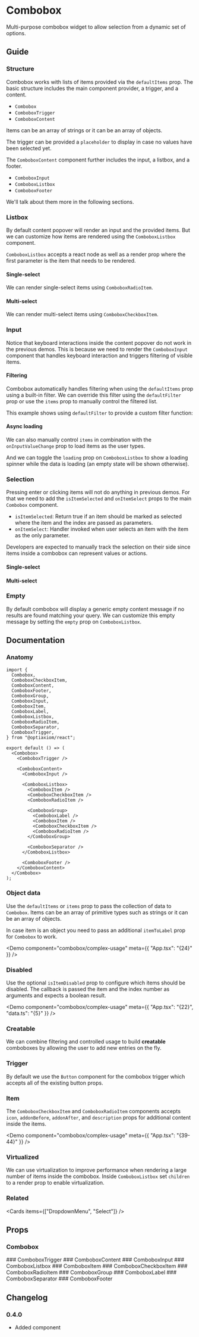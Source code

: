 
# Combobox

Multi-purpose combobox widget to allow selection from a dynamic set of options.

<Demo component="combobox/usage" />

## Guide

### Structure

Combobox works with lists of items provided via the `defaultItems` prop. The basic structure includes the main component provider, a trigger, and a content.

- `Combobox`
- `ComboboxTrigger`
- `ComboboxContent`

Items can be an array of strings or it can be an array of objects.

The trigger can be provided a `placeholder` to display in case no values have been selected yet.

<Demo component="combobox/overview/usage" />

The `ComboboxContent` component further includes the input, a listbox, and a footer.

- `ComboboxInput`
- `ComboboxListbox`
- `ComboboxFooter`

We'll talk about them more in the following sections.

### Listbox

By default content popover will render an input and the provided items. But we can customize how items are rendered using the `ComboboxListbox` component.

`ComboboxListbox` accepts a react node as well as a render prop where the first parameter is the item that needs to be rendered.

<Demo component="combobox/overview/content-usage" meta="{15}" />

#### Single-select

We can render single-select items using `ComboboxRadioItem`.

<Demo component="combobox/overview/content-radio-usage" meta="{19}" />

#### Multi-select

We can render multi-select items using `ComboboxCheckboxItem`.

<Demo component="combobox/overview/content-checkbox-usage" meta="{19-21}" />

### Input

Notice that keyboard interactions inside the content popover do not work in the previous demos. This is because we need to render the `ComboboxInput` component that handles keyboard interaction and triggers filtering of visible items.

<Demo component="combobox/overview/input-usage" meta="{16}" />

#### Filtering

Combobox automatically handles filtering when using the `defaultItems` prop using a built-in filter. We can override this filter using the `defaultFilter` prop or use the `items` prop to manually control the filtered list.

This example shows using `defaultFilter` to provide a custom filter function:

<Demo component="combobox/overview/input-filter-usage" meta="{14-16}" />

#### Async loading

We can also manually control `items` in combination with the `onInputValueChange` prop to load items as the user types.

And we can toggle the `loading` prop on `ComboboxListbox` to show a loading spinner while the data is loading (an empty state will be shown otherwise).

<Demo component="combobox/overview/input-controlled-usage" meta="{26-27,32}" />

### Selection

Pressing enter or clicking items will not do anything in previous demos. For that we need to add the `isItemSelected` and `onItemSelect` props to the main `Combobox` component.

- `isItemSelected`: Return true if an item should be marked as selected where the item and the index are passed as parameters.
- `onItemSelect`: Handler invoked when user selects an item with the item as the only parameter.

Developers are expected to manually track the selection on their side since items inside a combobox can represent values or actions.

#### Single-select

<Demo component="combobox/overview/value-radio-usage" meta="{13,18-21}" />

#### Multi-select

<Demo component="combobox/overview/value-checkbox-usage" meta="{16,21-28}" />

### Empty

By default combobox will display a generic empty content message if no results are found matching your query. We can customize this empty message by setting the `empty` prop on `ComboboxListbox`.

<Demo component="combobox/overview/empty-usage" meta="{41-43}" />

## Documentation

### Anatomy

```tsx
import {
  Combobox,
  ComboboxCheckboxItem,
  ComboboxContent,
  ComboboxFooter,
  ComboboxGroup,
  ComboboxInput,
  ComboboxItem,
  ComboboxLabel,
  ComboboxListbox,
  ComboboxRadioItem,
  ComboboxSeparator,
  ComboboxTrigger,
} from "@optiaxiom/react";

export default () => (
  <Combobox>
    <ComboboxTrigger />

    <ComboboxContent>
      <ComboboxInput />

      <ComboboxListbox>
        <ComboboxItem />
        <ComboboxCheckboxItem />
        <ComboboxRadioItem />

        <ComboboxGroup>
          <ComboboxLabel />
          <ComboboxItem />
          <ComboboxCheckboxItem />
          <ComboboxRadioItem />
        </ComboboxGroup>

        <ComboboxSeparator />
      </ComboboxListbox>

      <ComboboxFooter />
    </ComboboxContent>
  </Combobox>
);
```

### Object data

Use the `defaultItems` or `items` prop to pass the collection of data to `Combobox`. Items can be an array of primitive types such as strings or it can be an array of objects.

In case item is an object you need to pass an additional `itemToLabel` prop for `Combobox` to work.

<Demo component="combobox/complex-usage" meta={{ "App.tsx": "{24}" }} />

### Disabled

Use the optional `isItemDisabled` prop to configure which items should be disabled. The callback is passed the item and the index number as arguments and expects a boolean result.

<Demo
  component="combobox/complex-usage"
  meta={{ "App.tsx": "{22}", "data.ts": "{5}" }}
/>

### Creatable

We can combine filtering and controlled usage to build **creatable** comboboxes by allowing the user to add new entries on the fly.

<Demo component="combobox/creatable-usage" />

### Trigger

By default we use the `Button` component for the combobox trigger which accepts all of the existing button props.

### Item

The `ComboboxCheckboxItem` and `ComboboxRadioItem` components accepts `icon`, `addonBefore`, `addonAfter`, and `description` props for additional content inside the items.

<Demo component="combobox/complex-usage" meta={{ "App.tsx": "{39-44}" }} />

### Virtualized

We can use virtualization to improve performance when rendering a large number of items inside the combobox. Inside `ComboboxListbox` set `children` to a render prop to enable virtualization.

<Demo component="combobox/virtualized-usage" meta="{36-38}" />

### Related

<Cards items={["DropdownMenu", "Select"]} />

## Props

### Combobox

<PropsTable component="Combobox" />
### ComboboxTrigger
<PropsTable component="ComboboxTrigger" />
### ComboboxContent
<PropsTable component="ComboboxContent" />
### ComboboxInput
<PropsTable component="ComboboxInput" />
### ComboboxListbox
<PropsTable component="ComboboxListbox" />
### ComboboxItem
<PropsTable component="ComboboxItem" />
### ComboboxCheckboxItem
<PropsTable component="ComboboxCheckboxItem" />
### ComboboxRadioItem
<PropsTable component="ComboboxRadioItem" />
### ComboboxGroup
<PropsTable component="ComboboxGroup" />
### ComboboxLabel
<PropsTable component="ComboboxLabel" />
### ComboboxSeparator
<PropsTable component="ComboboxSeparator" />
### ComboboxFooter
<PropsTable component="ComboboxFooter" />

## Changelog

### 0.4.0

- Added component
